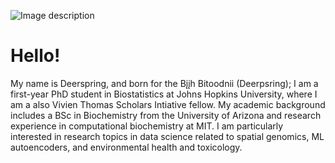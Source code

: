 <div class="hero-image">
  <img src="resources/portrait.jpg" alt="Image description">
</div>

<div class="hero-text">
  <h1>Hello!</h1>
  <p>My name is Deerspring, and born for the Bįįh Bitoodnii (Deerpsring); I am a first-year PhD student in Biostatistics at Johns Hopkins University, where I am a also Vivien Thomas Scholars Intiative fellow. My academic background includes a BSc in Biochemistry from the University of Arizona and research experience in computational biochemistry at MIT. I am particularly interested in research topics in data science related to spatial genomics, ML autoencoders, and environmental health and toxicology.</p>
</div>